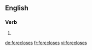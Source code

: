 ==English==

===Verb===
{{head|en}}

# {{en-third-person singular of|foreclose}}

[[de:forecloses]]
[[fr:forecloses]]
[[vi:forecloses]]